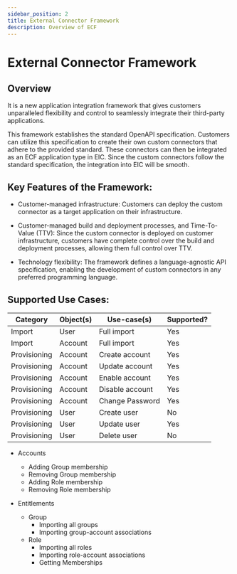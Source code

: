 ```yaml
---
sidebar_position: 2
title: External Connector Framework
description: Overview of ECF
---
```


# External Connector Framework

## Overview

It is a new application integration framework that gives customers unparalleled flexibility and control to seamlessly integrate their third-party applications.

This framework establishes the standard OpenAPI specification. Customers can utilize this specification to create their own custom connectors that adhere to the provided standard. These connectors can then be integrated as an ECF application type in EIC. Since the custom connectors follow the standard specification, the integration into EIC will be smooth.

## **Key Features of the Framework:**

- Customer-managed infrastructure: Customers can deploy the custom connector as a target application on their infrastructure.

- Customer-managed build and deployment processes, and Time-To-Value (TTV): Since the custom connector is deployed on customer infrastructure, customers have complete control over the build and deployment processes, allowing them full control over TTV.

- Technology flexibility: The framework defines a language-agnostic API specification, enabling the development of custom connectors in any preferred programming language.

## **Supported Use Cases:**
| Category | Object(s) | Use-case(s) | Supported? |
| -------- | --------- | ----------- | ---------- |
| Import | User | Full import | Yes |
| Import | Account | Full import | Yes |
| Provisioning | Account | Create account | Yes |
| Provisioning | Account | Update account | Yes |
| Provisioning | Account | Enable account | Yes |
| Provisioning | Account | Disable account | Yes |
| Provisioning | Account | Change Password | Yes |
| Provisioning | User | Create user | No |
| Provisioning | User | Update user | Yes |
| Provisioning | User | Delete user | No |

- Accounts
  - Adding Group membership
  - Removing Group membership
  - Adding Role membership
  - Removing Role membership

- Entitlements

  - Group
    - Importing all groups
    - Importing group-account associations
  - Role
    - Importing all roles
    - Importing role-account associations
    - Getting Memberships

